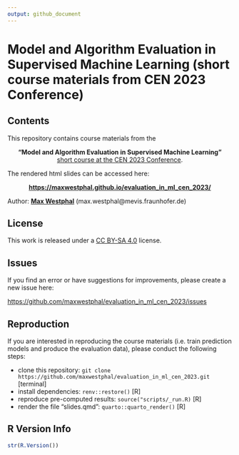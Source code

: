 ```yaml
---
output: github_document
---
```


# Model and Algorithm Evaluation in Supervised Machine Learning (short course materials from CEN 2023 Conference)

<!-- badges: start -->
<!-- badges: end -->


## Contents

This repository contains course materials from the 

<center>

**"Model and Algorithm Evaluation in Supervised Machine Learning"** </br>
[short course at the CEN 2023 Conference](https://cen2023.github.io/home/courses.html#Model_and_Algorithm_Evaluation_in_Supervised_Machine_Learning). 

</center>

The rendered html slides can be accessed here:
<center>

**<https://maxwestphal.github.io/evaluation_in_ml_cen_2023/>**

</center>

Author: [**Max Westphal**](https://www.linkedin.com/in/maxwestphal/) (max.westphal@mevis.fraunhofer.de)


## License

This work is released under a [CC BY-SA 4.0](https://creativecommons.org/licenses/by-sa/4.0/) license.


## Issues

If you find an error or have suggestions for improvements, please create a new issue here:

<https://github.com/maxwestphal/evaluation_in_ml_cen_2023/issues>

## Reproduction

If you are interested in reproducing the course materials (i.e. train prediction models and produce the evaluation data), please conduct the following steps:

- clone this repository: `git clone https://github.com/maxwestphal/evaluation_in_ml_cen_2023.git` [terminal]
- install dependencies: `renv::restore()` [R]
- reproduce pre-computed results: `source("scripts/_run.R)` [R]
- render the file "slides.qmd": `quarto::quarto_render()` [R]


## R Version Info

```r
str(R.Version())
```






